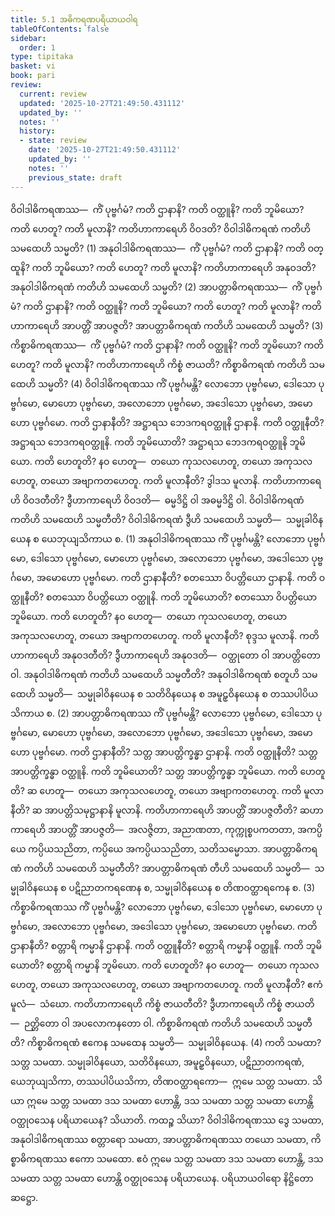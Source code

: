 ```yaml
---
title: 5.1 အဓိကရဏပရိယာယဝါရ
tableOfContents: false
sidebar:
  order: 1
type: tipitaka
basket: vi
book: pari
review:
  current: review
  updated: '2025-10-27T21:49:50.431112'
  updated_by: ''
  notes: ''
  history:
  - state: review
    date: '2025-10-27T21:49:50.431112'
    updated_by: ''
    notes: ''
    previous_state: draft
---
```



<ReviewStatus review={frontmatter.review} showDetails={true} />

<HypothesisAnnotation frontmatter={frontmatter} />

<DynamicBreadcrumb />

<Division number="292" book="pari" e="ch" v="5" p="183">

<Paragraph number="1237" book="pari">
ဝိဝါဒါဓိကရဏဿ—  ကိံ ပုဗ္ဗင်္ဂမံ? ကတိ ဌာနာနိ? ကတိ ဝတ္ထူနိ? ကတိ ဘူမိယော? ကတိ ဟေတူ? ကတိ မူလာနိ? ကတိဟာကာရေဟိ ဝိဝဒတိ? ဝိဝါဒါဓိကရဏံ ကတိဟိ သမထေဟိ သမ္မတိ? (1)
</Paragraph>

<Paragraph number="1238" book="pari">
အနုဝါဒါဓိကရဏဿ—  ကိံ ပုဗ္ဗင်္ဂမံ? ကတိ ဌာနာနိ? ကတိ ဝတ္ထူနိ? ကတိ ဘူမိယော? ကတိ ဟေတူ? ကတိ မူလာနိ? ကတိဟာကာရေဟိ အနုဝဒတိ? အနုဝါဒါဓိကရဏံ ကတိဟိ သမထေဟိ သမ္မတိ? (2)
</Paragraph>

<Paragraph number="1239" book="pari">
အာပတ္တာဓိကရဏဿ—  ကိံ ပုဗ္ဗင်္ဂမံ? ကတိ ဌာနာနိ? ကတိ ဝတ္ထူနိ? ကတိ ဘူမိယော? ကတိ ဟေတူ? ကတိ မူလာနိ? ကတိဟာကာရေဟိ အာပတ္တိံ အာပဇ္ဇတိ? အာပတ္တာဓိကရဏံ ကတိဟိ သမထေဟိ သမ္မတိ? (3)
</Paragraph>

<Paragraph number="1240" book="pari">
ကိစ္စာဓိကရဏဿ—  ကိံ ပုဗ္ဗင်္ဂမံ? ကတိ ဌာနာနိ? ကတိ ဝတ္ထူနိ? ကတိ ဘူမိယော? ကတိ ဟေတူ? ကတိ မူလာနိ? ကတိဟာကာရေဟိ ကိစ္စံ ဇာယတိ? ကိစ္စာဓိကရဏံ ကတိဟိ သမထေဟိ သမ္မတိ? (4)
</Paragraph>

</Division>
<Division number="293" book="pari" e="ch" v="5" p="183">

<Paragraph number="1241" book="pari">
ဝိဝါဒါဓိကရဏဿ ကိံ ပုဗ္ဗင်္ဂမန္တိ? လောဘော ပုဗ္ဗင်္ဂမော, ဒေါသော ပုဗ္ဗင်္ဂမော, မောဟော ပုဗ္ဗင်္ဂမော, အလောဘော ပုဗ္ဗင်္ဂမော, အဒေါသော ပုဗ္ဗင်္ဂမော, အမောဟော ပုဗ္ဗင်္ဂမော. ကတိ ဌာနာနီတိ? အဋ္ဌာရသ ဘေဒကရဝတ္ထူနိ ဌာနာနိ. ကတိ ဝတ္ထူနီတိ? အဋ္ဌာရသ ဘေဒကရဝတ္ထူနိ. ကတိ ဘူမိယောတိ? အဋ္ဌာရသ ဘေဒကရဝတ္ထူနိ ဘူမိယော. ကတိ ဟေတူတိ? နဝ ဟေတူ—  တယော ကုသလဟေတူ, တယော အကုသလဟေတူ, တယော အဗျာကတဟေတူ. ကတိ မူလာနီတိ? ဒွါဒသ မူလာနိ. ကတိဟာကာရေဟိ ဝိဝဒတီတိ? ဒွီဟာကာရေဟိ ဝိဝဒတိ—  ဓမ္မဒိဋ္ဌိ ဝါ အဓမ္မဒိဋ္ဌိ ဝါ. ဝိဝါဒါဓိကရဏံ ကတိဟိ သမထေဟိ သမ္မတီတိ? ဝိဝါဒါဓိကရဏံ ဒွီဟိ သမထေဟိ သမ္မတိ—  သမ္မုခါဝိနယေန စ ယေဘုယျသိကာယ စ. (1)
</Paragraph>

</Division>
<Division number="294" book="pari" e="ch" v="5" p="183">

<Paragraph number="1242" book="pari">
အနုဝါဒါဓိကရဏဿ ကိံ ပုဗ္ဗင်္ဂမန္တိ? လောဘော ပုဗ္ဗင်္ဂမော, ဒေါသော ပုဗ္ဗင်္ဂမော, မောဟော ပုဗ္ဗင်္ဂမော, အလောဘော ပုဗ္ဗင်္ဂမော, အဒေါသော ပုဗ္ဗင်္ဂမော, အမောဟော ပုဗ္ဗင်္ဂမော. ကတိ ဌာနာနီတိ? စတဿော ဝိပတ္တိယော ဌာနာနိ. ကတိ ဝတ္ထူနီတိ? စတဿော ဝိပတ္တိယော ဝတ္ထူနိ. ကတိ ဘူမိယောတိ? စတဿော ဝိပတ္တိယော ဘူမိယော. ကတိ ဟေတူတိ? နဝ ဟေတူ—  တယော ကုသလဟေတူ, တယော အကုသလဟေတူ, တယော အဗျာကတဟေတူ. ကတိ မူလာနီတိ? စုဒ္ဒသ မူလာနိ. ကတိဟာကာရေဟိ အနုဝဒတီတိ? ဒွီဟာကာရေဟိ အနုဝဒတိ—  ဝတ္ထုတော ဝါ အာပတ္တိတော ဝါ. အနုဝါဒါဓိကရဏံ ကတိဟိ သမထေဟိ သမ္မတီတိ? အနုဝါဒါဓိကရဏံ စတူဟိ သမထေဟိ သမ္မတိ—  သမ္မုခါဝိနယေန စ သတိဝိနယေန စ အမူဠှဝိနယေန စ တဿပါပိယသိကာယ စ. (2)
</Paragraph>

</Division>
<Division number="295" book="pari" e="ch" v="5" p="184">

<Paragraph number="1243" book="pari">
အာပတ္တာဓိကရဏဿ ကိံ ပုဗ္ဗင်္ဂမန္တိ? လောဘော ပုဗ္ဗင်္ဂမော, ဒေါသော ပုဗ္ဗင်္ဂမော, မောဟော ပုဗ္ဗင်္ဂမော, အလောဘော ပုဗ္ဗင်္ဂမော, အဒေါသော ပုဗ္ဗင်္ဂမော, အမောဟော ပုဗ္ဗင်္ဂမော. ကတိ ဌာနာနီတိ? သတ္တ အာပတ္တိက္ခန္ဓာ ဌာနာနိ. ကတိ ဝတ္ထူနီတိ? သတ္တ အာပတ္တိက္ခန္ဓာ ဝတ္ထူနိ. ကတိ ဘူမိယောတိ? သတ္တ အာပတ္တိက္ခန္ဓာ ဘူမိယော. ကတိ ဟေတူတိ? ဆ ဟေတူ—  တယော အကုသလဟေတူ, တယော အဗျာကတဟေတူ. ကတိ မူလာနီတိ? ဆ အာပတ္တိသမုဋ္ဌာနာနိ မူလာနိ. ကတိဟာကာရေဟိ အာပတ္တိံ အာပဇ္ဇတီတိ? ဆဟာကာရေဟိ အာပတ္တိံ အာပဇ္ဇတိ—  အလဇ္ဇိတာ, အညာဏတာ, ကုက္ကုစ္စပကတတာ, အကပ္ပိယေ ကပ္ပိယသညိတာ, ကပ္ပိယေ အကပ္ပိယသညိတာ, သတိသမ္မောသာ. အာပတ္တာဓိကရဏံ ကတိဟိ သမထေဟိ သမ္မတီတိ? အာပတ္တာဓိကရဏံ တီဟိ သမထေဟိ သမ္မတိ—  သမ္မုခါဝိနယေန စ ပဋိညာတကရဏေန စ, သမ္မုခါဝိနယေန စ တိဏဝတ္ထာရကေန စ. (3)
</Paragraph>

</Division>
<Division number="296" book="pari" e="ch" v="5" p="184">

<Paragraph number="1244" book="pari">
ကိစ္စာဓိကရဏဿ ကိံ ပုဗ္ဗင်္ဂမန္တိ? လောဘော ပုဗ္ဗင်္ဂမော, ဒေါသော ပုဗ္ဗင်္ဂမော, မောဟော ပုဗ္ဗင်္ဂမော, အလောဘော ပုဗ္ဗင်္ဂမော, အဒေါသော ပုဗ္ဗင်္ဂမော, အမောဟော ပုဗ္ဗင်္ဂမော. ကတိ ဌာနာနီတိ? စတ္တာရိ ကမ္မာနိ ဌာနာနိ. ကတိ ဝတ္ထူနီတိ? စတ္တာရိ ကမ္မာနိ ဝတ္ထူနိ. ကတိ ဘူမိယောတိ? စတ္တာရိ ကမ္မာနိ ဘူမိယော. ကတိ ဟေတူတိ? နဝ ဟေတူ—  တယော ကုသလဟေတူ, တယော အကုသလဟေတူ, တယော အဗျာကတဟေတူ. ကတိ မူလာနီတိ? ဧကံ မူလံ—  သံဃော. ကတိဟာကာရေဟိ ကိစ္စံ ဇာယတီတိ? ဒွီဟာကာရေဟိ ကိစ္စံ ဇာယတိ—  ဉတ္တိတော ဝါ အပလောကနတော ဝါ. ကိစ္စာဓိကရဏံ ကတိဟိ သမထေဟိ သမ္မတီတိ? ကိစ္စာဓိကရဏံ ဧကေန သမထေန သမ္မတိ—  သမ္မုခါဝိနယေန. (4)
</Paragraph>

<Paragraph number="1245" book="pari">
ကတိ သမထာ? သတ္တ သမထာ. သမ္မုခါဝိနယော, သတိဝိနယော, အမူဠှဝိနယော, ပဋိညာတကရဏံ, ယေဘုယျသိကာ, တဿပါပိယသိကာ, တိဏဝတ္ထာရကော—  ဣမေ သတ္တ သမထာ.
</Paragraph>

<Paragraph number="1246" book="pari">
သိယာ ဣမေ သတ္တ သမထာ ဒသ သမထာ ဟောန္တိ, ဒသ သမထာ သတ္တ သမထာ ဟောန္တိ ဝတ္ထုဝသေန ပရိယာယေန? သိယာတိ.
</Paragraph>

<Paragraph number="1247" book="pari">
ကထဉ္စ သိယာ? ဝိဝါဒါဓိကရဏဿ ဒွေ သမထာ, အနုဝါဒါဓိကရဏဿ စတ္တာရော သမထာ, အာပတ္တာဓိကရဏဿ တယော သမထာ, ကိစ္စာဓိကရဏဿ ဧကော သမထော. ဧဝံ ဣမေ သတ္တ သမထာ ဒသ သမထာ ဟောန္တိ, ဒသ သမထာ သတ္တ သမထာ ဟောန္တိ ဝတ္ထုဝသေန ပရိယာယေန.

</Paragraph>
</Division>

<Paragraph number="1248" type="center" book="pari">
ပရိယာယဝါရော နိဋ္ဌိတော ဆဋ္ဌော.
</Paragraph>